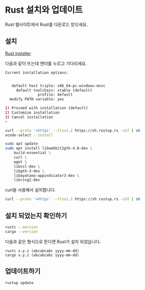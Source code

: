 # Rust 설치와 업데이트

Rust 웹사이트에서 Rust를 다운로드 받으세요.

## 설치


<Tabs>
  <TabItem value="windows" label="Windows" default>

[Rust installer](https://static.rust-lang.org/rustup/dist/x86_64-pc-windows-msvc/rustup-init.exe)

다음과 같이 뜨는데 엔터를 누르고 기다리세요.

```sh
Current installation options:


   default host triple: x86_64-pc-windows-msvc
     default toolchain: stable (default)
               profile: default
  modify PATH variable: yes

1) Proceed with installation (default)
2) Customize installation
3) Cancel installation
>
```

  </TabItem>
  <TabItem value="mac" label="Mac">

```sh
curl --proto '=https' --tlsv1.2 https://sh.rustup.rs -sSf | sh
xcode-select --install
```

  </TabItem>
  <TabItem value="linux-debian" label="Linux (Debian)">

```sh
sudo apt update
sudo apt install libwebkit2gtk-4.0-dev \
    build-essential \
    curl \
    wget \
    libssl-dev \
    libgtk-3-dev \
    libayatana-appindicator3-dev \
    librsvg2-dev
```

curl을 사용해서 설치합니다.

```sh
curl --proto '=https' --tlsv1.2 https://sh.rustup.rs -sSf | sh
```

  </TabItem>
</Tabs>

## 설치 되었는지 확인하기

```sh
rustc --version
cargo --version
```

다음과 같은 형식으로 뜬다면 Rust가 설치 되었습니다.

```
rustc x.y.z (abcabcabc yyyy-mm-dd)
cargo x.y.z (abcabcabc yyyy-mm-dd)
```

## 업데이트하기

```sh
rustup update
```
